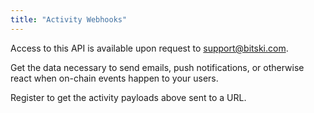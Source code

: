 ```yaml
---
title: "Activity Webhooks"
---
```


<Note>Access to this API is available upon request to support@bitski.com.</Note>

Get the data necessary to send emails, push notifications, or otherwise react when on-chain events happen to your users.

Register to get the activity payloads above sent to a URL.
